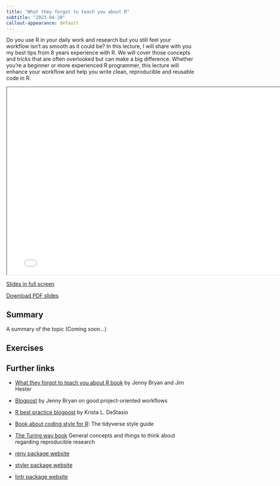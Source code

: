 ```yaml
---
title: "What they forgot to teach you about R"
subtitle: "2023-04-20"
callout-appearance: default
---
```


Do you use R in your daily work and research but you still feel your workflow isn't as smooth as it could be? In this lecture, I will share with you my best tips from 8 years experience with R. We will cover those concepts and tricks that are often overlooked but can make a big difference. Whether you're a beginner or more experienced R programmer, this lecture will enhance your workflow and help you write clean, reproducible and reusable code in R.

```{=html}
<iframe class="slide-deck" width="780" height="500" src="../slides/2023_04_20_what_they_forgot_to_teach_you.html"></iframe>
```

[Slides in full screen](../slides/2023_04_20_what_they_forgot_to_teach_you.html){target="_blank"}

<a href="../slides/2023_04_20_what_they_forgot_to_teach_you.pdf" download>Download PDF slides</a>

## Summary

A summary of the topic (Coming soon...)

## Exercises


## Further links

- [What they forgot to teach you about R book](https://rstats.wtf/) by Jenny Bryan and Jim Hester
- [Blogpost](https://www.tidyverse.org/blog/2017/12/workflow-vs-script/) by Jenny Bryan on good project-oriented workflows
- [R best practice blogpost](https://kdestasio.github.io/post/r_best_practices/) by Krista L. DeStasio
- [Book about coding style for R](https://style.tidyverse.org/): The tidyverse style guide
- [The Turing way book](https://the-turing-way.netlify.app/index.html) General concepts and things to think about regarding reproducible research

- [renv package website](https://rstudio.github.io/renv/articles/renv.html)
- [styler package website](https://styler.r-lib.org/)
- [lintr package website](https://lintr.r-lib.org/)
